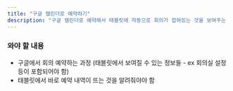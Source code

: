 ```yaml
---
title: "구글 캘린더로 예약하기"
description: "구글 캘린더로 예약해서 태블릿에 자동으로 회의가 잡혀있는 것을 보여주는 부분"
---
```


### 와야 할 내용

-   구글에서 회의 예약하는 과정 (태블릿에서 보여질 수 있는 정보들 - ex 회의실 설정등이 포함되어야 함)
-   태블릿에서 바로 예약 내역이 뜨는 것을 알려줘야야 함
